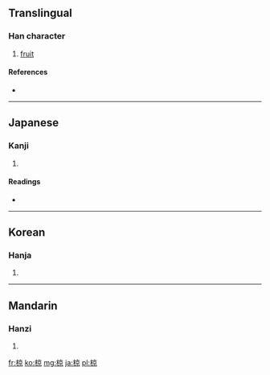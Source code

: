 ==Translingual==

===Han character===
{{Han char|rn=75|rad=木|as=08|sn=12|four=4099<sub>6</sub>|canj=木卜口火 (DYRF)}}

# [[fruit]]

====References====
* {{Han ref|kx=0536.070|dkj=15020|dj=0923.200|hdz=21236.100|uh=690B|ud=26891|bh=D9CA|bd=55754}}

----

==Japanese==

===Kanji===
{{ja-kanji|grade=|rs=木08}}

# {{defn|Japanese|sort=木08}}

====Readings====
* {{ja-readings|on=[[りょう]] (ryō)|kun=[[むく]] (muku), [[くら]] (kura)}}

----

==Korean==

===Hanja===
{{ko-hanja|hangeul=량>양|eumhun=|rv=ryang>yang|mr=ryang>yang|y=lyang>yang}}

# {{defn|Korean|sort=木08}}

----

==Mandarin==

===Hanzi===
{{cmn-hanzi|pin=[[liáng]] ([[liang2]])|wg=liang<sup>2</sup>}}

# {{defn|Mandarin|sort=木08}}

[[fr:椋]]
[[ko:椋]]
[[mg:椋]]
[[ja:椋]]
[[pl:椋]]
